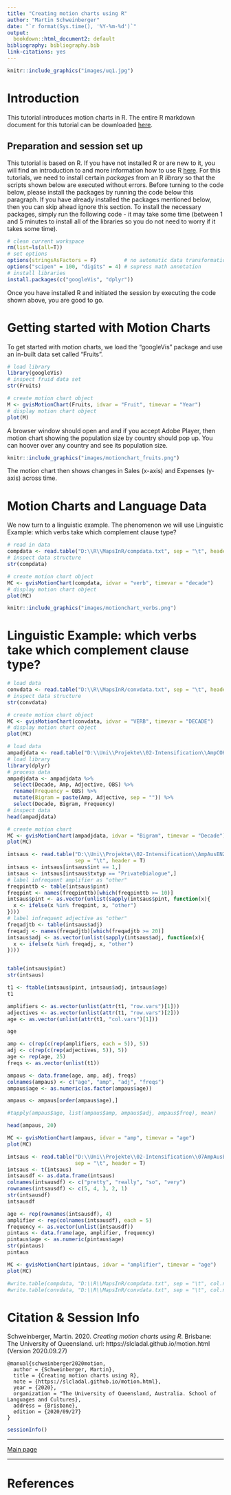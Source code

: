 ```yaml
---
title: "Creating motion charts using R"
author: "Martin Schweinberger"
date: "`r format(Sys.time(), '%Y-%m-%d')`"
output:
  bookdown::html_document2: default
bibliography: bibliography.bib
link-citations: yes
---
```

```r
knitr::include_graphics("images/uq1.jpg")
```

# Introduction

This tutorial introduces motion charts in R. The entire R markdown document for this tutorial can be downloaded [here](https://slcladal.github.io/motion.Rmd).

## Preparation and session set up{-}

This tutorial is based on R. If you have not installed R or are new to it, you will find an introduction to and more information how to use R [here](https://slcladal.github.io/IntroR_workshop.html). For this tutorials, we need to install certain *packages* from an R *library* so that the scripts shown below are executed without errors. Before turning to the code below, please install the packages by running the code below this paragraph. If you have already installed the packages mentioned below, then you can skip ahead ignore this section. To install the necessary packages, simply run the following code - it may take some time (between 1 and 5 minutes to install all of the libraries so you do not need to worry if it takes some time).

```r
# clean current workspace
rm(list=ls(all=T))
# set options
options(stringsAsFactors = F)         # no automatic data transformation
options("scipen" = 100, "digits" = 4) # supress math annotation
# install libraries
install.packages(c("googleVis", "dplyr"))
```

Once you have installed R  and  initiated the session by executing the code shown above, you are good to go.

# Getting started with Motion Charts

To get started with motion charts, we load the "googleVis" package and use an in-built data set called "Fruits".

```r
# load library
library(googleVis)
# inspect fruid data set
str(Fruits)
```

```r
# create motion chart object
M <- gvisMotionChart(Fruits, idvar = "Fruit", timevar = "Year")
# display motion chart object
plot(M)
```

A browser window should open and and if you accept Adobe Player, then motion chart showing the population size by country should pop up. You can hoover over any country and see its population size. 

```r
knitr::include_graphics("images/motionchart_fruits.png")
```

The motion chart then shows changes in Sales (x-axis) and Expenses (y-axis) across time.

# Motion Charts and Language Data

We now turn to a linguistic example. The phenomenon we will use 
Linguistic Example: which verbs take which complement clause type?

```r
# read in data
compdata <- read.table("D:\\R\\MapsInR/compdata.txt", sep = "\t", header = T)
# inspect data structure
str(compdata)
```


```r
# create motion chart object
MC <- gvisMotionChart(compdata, idvar = "verb", timevar = "decade")
# display motion chart object
plot(MC)
```

```r
knitr::include_graphics("images/motionchart_verbs.png")
```

# Linguistic Example: which verbs take which complement clause type?

```r
# load data
convdata <- read.table("D:\\R\\MapsInR/convdata.txt", sep = "\t", header = T)
# inspect data structure
str(convdata)
```


```r
# create motion chart object
MC <- gvisMotionChart(convdata, idvar = "VERB", timevar = "DECADE")
# display motion chart object
plot(MC)
```


```r
# load data
ampadjdata <- read.table("D:\\Uni\\Projekte\\02-Intensification\\AmpCOHA/collex_decade.txt", sep = "\t", header = T)
# load library
library(dplyr)
# process data
ampadjdata <- ampadjdata %>%
  select(Decade, Amp, Adjective, OBS) %>%
  rename(Frequency = OBS) %>%
  mutate(Bigram = paste(Amp, Adjective, sep = "")) %>%
  select(Decade, Bigram, Frequency)
# inspect data
head(ampadjdata)
```

```r

# create motion chart
MC <- gvisMotionChart(ampadjdata, idvar = "Bigram", timevar = "Decade")
plot(MC)
```


```r
intsaus <- read.table("D:\\Uni\\Projekte\\02-Intensification\\AmpAusENZE/datadf5.txt", 
                      sep = "\t", header = T)
intsaus <- intsaus[intsaus$int == 1,]
intsaus <- intsaus[intsaus$txtyp == "PrivateDialogue",]
# label infrequent amplifier as "other"
freqpinttb <- table(intsaus$pint)
freqpint <- names(freqpinttb)[which(freqpinttb >= 10)]
intsaus$pint <- as.vector(unlist(sapply(intsaus$pint, function(x){
  x <- ifelse(x %in% freqpint, x, "other")
})))
# label infrequent adjective as "other"
freqadjtb <- table(intsaus$adj)
freqadj <- names(freqadjtb)[which(freqadjtb >= 20)]
intsaus$adj <- as.vector(unlist(sapply(intsaus$adj, function(x){
  x <- ifelse(x %in% freqadj, x, "other")
})))


table(intsaus$pint)
str(intsaus)
```

```r

t1 <- ftable(intsaus$pint, intsaus$adj, intsaus$age)
t1
```

```r
amplifiers <- as.vector(unlist(attr(t1, "row.vars")[1]))
adjectives <- as.vector(unlist(attr(t1, "row.vars")[2]))
age <- as.vector(unlist(attr(t1, "col.vars")[1]))

age

amp <- c(rep(c(rep(amplifiers, each = 5)), 5))
adj <- c(rep(c(rep(adjectives, 5)), 5))
age <- rep(age, 25)         
freqs <- as.vector(unlist(t1))

ampaus <- data.frame(age, amp, adj, freqs)
colnames(ampaus) <- c("age", "amp", "adj", "freqs")
ampaus$age <- as.numeric(as.factor(ampaus$age))

ampaus <- ampaus[order(ampaus$age),]

#tapply(ampaus$age, list(ampaus$amp, ampaus$adj, ampaus$freq), mean)

head(ampaus, 20)

MC <- gvisMotionChart(ampaus, idvar = "amp", timevar = "age")
plot(MC)
```


```r
intsaus <- read.table("D:\\Uni\\Projekte\\02-Intensification\\07AmpAusENZE\\AmpAusENZE/ptbintsausattr_tb01.txt", 
                      sep = "\t", header = T)
intsaus <- t(intsaus)
intsausdf <- as.data.frame(intsaus)
colnames(intsausdf) <- c("pretty", "really", "so", "very")
rownames(intsausdf) <- c(5, 4, 3, 2, 1)
str(intsausdf)
intsausdf
```

```r

age <- rep(rownames(intsausdf), 4)
amplifier <- rep(colnames(intsausdf), each = 5)
frequency <- as.vector(unlist(intsausdf))
pintaus <- data.frame(age, amplifier, frequency)
pintaus$age <- as.numeric(pintaus$age)
str(pintaus)
pintaus
```

```r

MC <- gvisMotionChart(pintaus, idvar = "amplifier", timevar = "age")
plot(MC)
```

```r

#write.table(compdata, "D:\\R\\MapsInR/compdata.txt", sep = "\t", col.names = T)
#write.table(convdata, "D:\\R\\MapsInR/convdata.txt", sep = "\t", col.names = T)


```


# Citation & Session Info {-}

Schweinberger, Martin. 2020. *Creating motion charts using R*. Brisbane: The University of Queensland. url: https://slcladal.github.io/motion.html (Version 2020.09.27)

```
@manual{schweinberger2020motion,
  author = {Schweinberger, Martin},
  title = {Creating motion charts using R},
  note = {https://slcladal.github.io/motion.html},
  year = {2020},
  organization = "The University of Queensland, Australia. School of Languages and Cultures},
  address = {Brisbane},
  edition = {2020/09/27}
}
```


```r
sessionInfo()
```

***

[Main page](https://slcladal.github.io/index.html)

***

# References {-}

